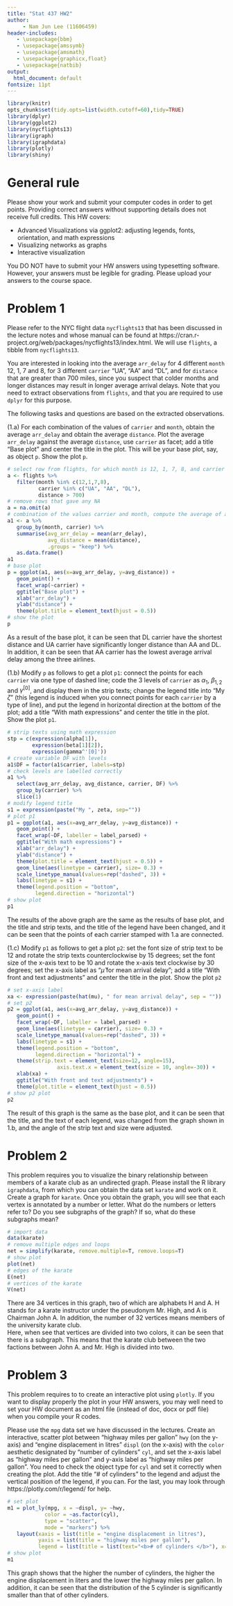 ---
title: "Stat 437 HW2"
author: 
     - Nam Jun Lee (11606459)
header-includes:
   - \usepackage{bbm}
   - \usepackage{amssymb}
   - \usepackage{amsmath}
   - \usepackage{graphicx,float}
   - \usepackage{natbib}
output:
  html_document: default
fontsize: 11pt
---

```{r, include=FALSE, echo=FALSE, warning=FALSE}
library(knitr)
opts_chunk$set(tidy.opts=list(width.cutoff=60),tidy=TRUE)
library(dplyr)
library(ggplot2)
library(nycflights13)
library(igraph)
library(igraphdata)
library(plotly)
library(shiny)
```

# General rule

Please show your work and submit your computer codes in order to get points. Providing correct answers without supporting details does not receive full credits. This HW covers:

- Advanced Visualizations via ggplot2: adjusting legends, fonts, orientation, and math expressions
- Visualizing networks as graphs
- Interactive visualization 

You DO NOT have to submit your HW answers using typesetting software. However, your answers must be legible for grading. Please upload your answers to the course space.

# Problem 1

Please refer to the NYC flight data `nycflights13` that has been discussed in the lecture notes and whose manual can be found at https://cran.r-project.org/web/packages/nycflights13/index.html. We will use `flights`, a tibble from `nycflights13`.


You are interested in looking into the average `arr_delay` for 4 different `month` 12, 1, 7 and 8, for 3 different `carrier` "UA", "AA" and "DL", and for `distance` that are greater than 700 miles, since you suspect that colder months and longer distances may result in longer average arrival delays. Note that you need to extract observations from `flights`, and that you are required to use `dplyr` for this purpose. 

The following tasks and questions are based on the extracted observations.

(1.a) For each combination of the values of `carrier` and `month`, obtain the average `arr_delay` and obtain the average `distance`. Plot the average `arr_delay` against the average `distance`, use `carrier` as facet; add a title "Base plot" and center the title in the plot. This will be your base plot, say, as object `p`. Show the plot `p`.

```{r 1a}
# select row from flights, for which month is 12, 1, 7, 8, and carrier is UA, AA, DL, and distance that are greater than 700
a <- flights %>% 
   filter(month %in% c(12,1,7,8),
          carrier %in% c("UA", "AA", "DL"),
          distance > 700)
# remove rows that gave any NA
a = na.omit(a)
# combination of the values carrier and month, compute the average of arr_delay and distance
a1 <- a %>% 
   group_by(month, carrier) %>% 
   summarise(avg_arr_delay = mean(arr_delay),
             avg_distance = mean(distance),
             .groups = "keep") %>% 
   as.data.frame()
a1               
# base plot
p = ggplot(a1, aes(x=avg_arr_delay, y=avg_distance)) +
   geom_point() +
   facet_wrap(~carrier) +
   ggtitle("Base plot") +
   xlab("arr_delay") +
   ylab("distance") +
   theme(plot.title = element_text(hjust = 0.5))
# show the plot 
p
```

As a result of the base plot, it can be seen that DL carrier have the shortest distance and UA carrier have significantly longer distance than AA and DL. In addition, it can be seen that AA carrier has the lowest average arrival delay among the three airlines.

(1.b) Modify `p` as follows to get a plot `p1`: connect the points for each `carrier` via one type of dashed line; code the 3 levels of `carrier` as $\alpha_1$, $\beta_{1,2}$ and $\gamma^{[0]}$, and display them in the strip texts; change the legend title into "My $\zeta$" (this legend is induced when you connect points for each `carrier` by a type of line), and put the legend in horizontal direction at the bottom of the plot; add a title "With math expressions" and center the title in the plot. Show the plot `p1`.

```{r 1b}
# strip texts using math expression
stp = c(expression(alpha[1]),
        expression(beta[1][2]),
        expression(gamma^'[0]'))
# create variable DF with levels 
a1$DF = factor(a1$carrier, labels=stp)
# check levels are labelled correctly
a1 %>%  
   select(avg_arr_delay, avg_distance, carrier, DF) %>% 
   group_by(carrier) %>% 
   slice(1)
# modify legend title
s1 = expression(paste("My ", zeta, sep=""))
# plot p1
p1 = ggplot(a1, aes(x=avg_arr_delay, y=avg_distance)) +
   geom_point() +
   facet_wrap(~DF, labeller = label_parsed) +
   ggtitle("With math expressions") +
   xlab("arr_delay") +
   ylab("distance") +
   theme(plot.title = element_text(hjust = 0.5)) +
   geom_line(aes(linetype = carrier), size= 0.3) +
   scale_linetype_manual(values=rep("dashed", 3)) +
   labs(linetype = s1) +
   theme(legend.position = "bottom",
         legend.direction = "horizontal")
# show plot
p1
```

The results of the above graph are the same as the results of base plot, and the title and strip texts, and the title of the legend have been changed, and it can be seen that the points of each carrier stamped with 1.a are connected.

(1.c) Modify `p1` as follows to get a plot `p2`: set the font size of strip text to be 12 and rotate the strip texts counterclockwise by 15 degrees; set the font size of the x-axis text to be 10 and rotate the x-axis text clockwise by 30 degrees; set the x-axis label as "$\hat{\mu}$ for mean arrival delay"; add a title "With front and text adjustments" and center the title in the plot. Show the plot `p2`

```{r 1c}
# set x-axis label
xa <- expression(paste(hat(mu), " for mean arrival delay", sep = ""))
# set p2
p2 = ggplot(a1, aes(x=avg_arr_delay, y=avg_distance)) +
   geom_point() +
   facet_wrap(~DF, labeller = label_parsed) +
   geom_line(aes(linetype = carrier), size= 0.3) +
   scale_linetype_manual(values=rep("dashed", 3)) +
   labs(linetype = s1) +
   theme(legend.position = "bottom",
         legend.direction = "horizontal") +
   theme(strip.text = element_text(size=12, angle=15),
                axis.text.x = element_text(size = 10, angle=-30)) +
   xlab(xa) +
   ggtitle("With front and text adjustments") +
   theme(plot.title = element_text(hjust = 0.5))
# show p2 plot
p2
```

The result of this graph is the same as the base plot, and it can be seen that the title, and the text of each legend, was changed from the graph shown in 1.b, and the angle of the strip text and size were adjusted.

# Problem 2 

This problem requires you to visualize the binary relationship between members of a karate club as an undirected graph. Please install the R library `igraphdata`, from which you can obtain the data set `karate` and work on it. Create a graph for `karate`. Once you obtain the graph, you will see that each vertex is annotated by a number or letter. What do the numbers or letters refer to? Do you see subgraphs of the graph? If so, what do these subgraphs mean? 

```{r pb2, fig.height=5, fig.width=7}
# import data
data(karate)
# remove multiple edges and loops
net = simplify(karate, remove.multiple=T, remove.loops=T)
# show plot
plot(net)
# edges of the karate
E(net)
# vertices of the karate
V(net)
```

There are 34 vertices in this graph, two of which are alphabets H and A. H stands for a karate instructor under the pseudonym Mr. High, and A is Chairman John A. In addition, the number of 32 vertices means members of the university karate club.  
Here, when see that vertices are divided into two colors, it can be seen that there is a subgraph. This means that the karate club between the two factions between John A. and Mr. High is divided into two.

# Problem 3

This problem requires to to create an interactive plot using `plotly`. If you want to display properly the plot in your HW answers, you may well need to set your HW document as an html file (instead of doc, docx or pdf file) when you compile your R codes.

Please use the `mpg` data set we have discussed in the lectures. Create an interactive, scatter plot between "highway miles per gallon" `hwy` (on the y-axis) and "engine displacement in litres" `displ` (on the x-axis) with the `color` aesthetic designated by "number of cylinders" `cyl`, and set the x-axis label as "highway miles per gallon" and y-axis label as "highway miles per gallon". You need to check the object type for `cyl` and set it correctly when creating the plot. Add the title "# of cylinders" to the legend and adjust the vertical position of the legend, if you can. For the last, you may look through https://plotly.com/r/legend/ for help.

```{r pb3}
# set plot
m1 = plot_ly(mpg, x = ~displ, y= ~hwy,
            color = ~as.factor(cyl), 
            type = "scatter",
            mode = "markers") %>% 
   layout(xaxis = list(title = "engine displacement in litres"),
          yaxis = list(title = "highway miles per gallon"),
          legend = list(title = list(text="<b># of cylinders </b>"), x= 100, y= 0.5))
# show plot
m1
```

This graph shows that the higher the number of cylinders, the higher the engine displacement in liters and the lower the highway miles per gallon. In addition, it can be seen that the distribution of the 5 cylinder is significantly smaller than that of other cylinders.
